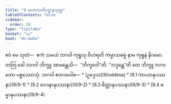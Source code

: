 ```yaml
---
title: "9 မဟာသတိပဋ္ဌာနသုတ္တ"
tableOfContents: false
sidebar:
  order: 10
type: "tipitaka"
basket: "su"
book: "dn-maha"
---
```



<DynamicBreadcrumb />

<Division number="372" book="dn-maha" e="ch" v="7" p="231">

<Paragraph number="941" book="dn-maha">
ဧဝံ မေ သုတံ—  ဧကံ သမယံ ဘဂဝါ ကုရူသု ဝိဟရတိ ကမ္မာသဓမ္မံ နာမ ကုရူနံ နိဂမော. တတြ ခေါ ဘဂဝါ ဘိက္ခူ အာမန္တေသိ—  “ဘိက္ခဝေါ”တိ. “ဘဒ္ဒန္တေ”တိ တေ ဘိက္ခူ ဘဂဝတော ပစ္စဿောသုံ. ဘဂဝါ ဧတဒဝေါစ—

</Paragraph>
</Division>

<TableOfContents book="dn-maha" section="9">
* [ဥဒ္ဒေသ](9/uddesa)
* [9.1 ကာယာနုပဿနာ](9/9-1)
* [9.2 ဝေဒနာနုပဿနာ](9/9-2)
* [9.3 စိတ္တာနုပဿနာ](9/9-3)
* [9.4 ဓမ္မာနုပဿနာ](9/9-4)
</TableOfContents>